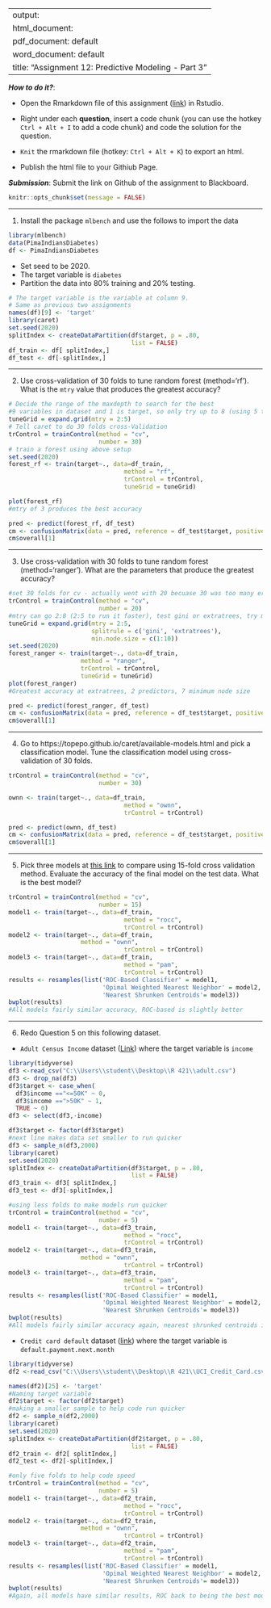 
---
output: 
  html_document:
  pdf_document: default
  word_document: default
title: "Assignment 12: Predictive Modeling - Part 3"
---

***How to do it?***: 

- Open the Rmarkdown file of this assignment ([link](fa2021_assignment12.Rmd)) in Rstudio. 

- Right under each **question**, insert  a code chunk (you can use the hotkey `Ctrl + Alt + I` to add a code chunk) and code the solution for the question. 

- `Knit` the rmarkdown file (hotkey: `Ctrl + Alt + K`) to export an html.  

-  Publish the html file to your Githiub Page. 

***Submission***: Submit the link on Github of the assignment to Blackboard.

```r
knitr::opts_chunk$set(message = FALSE)
```


-------

1. Install the package `mlbench` and use the follows to import the data

```r
library(mlbench)
data(PimaIndiansDiabetes)
df <- PimaIndiansDiabetes
```

- Set seed to be 2020. 
- The target variable is `diabetes`
- Partition the data into 80% training and 20% testing.  

```r
# The target variable is the variable at column 9. 
# Same as previous two assignments
names(df)[9] <- 'target'
library(caret)
set.seed(2020)
splitIndex <- createDataPartition(df$target, p = .80, 
                                  list = FALSE)
df_train <- df[ splitIndex,]
df_test <- df[-splitIndex,]
```

-------

2. Use cross-validation of 30 folds to tune random forest (method='rf').  What is the `mtry` value that produces the greatest accuracy?

```r
# Decide the range of the maxdepth to search for the best
#9 variables in dataset and 1 is target, so only try up to 8 (using 5 to run it faster)
tuneGrid = expand.grid(mtry = 2:5)
# Tell caret to do 30 folds cross-Validation
trControl = trainControl(method = "cv",
                         number = 30)
# train a forest using above setup
set.seed(2020)
forest_rf <- train(target~., data=df_train, 
                                method = "rf", 
                                trControl = trControl,
                                tuneGrid = tuneGrid)

plot(forest_rf)
#mtry of 3 produces the best accuracy

pred <- predict(forest_rf, df_test)
cm <- confusionMatrix(data = pred, reference = df_test$target, positive = "pos")
cm$overall[1]
```

 
-------

3. Use cross-validation with 30 folds to tune random forest (method='ranger').  What are the parameters that produce the greatest accuracy?

```r
#set 30 folds for cv - actually went with 20 becuase 30 was too many errors
trControl = trainControl(method = "cv",
                         number = 20)
#mtry can go 2:8 (2:5 to run it faster), test gini or extratrees, try many min node size (could do more, just long time to run)
tuneGrid = expand.grid(mtry = 2:5,
                       splitrule = c('gini', 'extratrees'),
                       min.node.size = c(1:10))
set.seed(2020)
forest_ranger <- train(target~., data=df_train, 
                    method = "ranger", 
                    trControl = trControl,
                    tuneGrid = tuneGrid)
plot(forest_ranger)
#Greatest accuracy at extratrees, 2 predictors, 7 minimum node size

pred <- predict(forest_ranger, df_test)
cm <- confusionMatrix(data = pred, reference = df_test$target, positive = "pos")
cm$overall[1]
```

-------

4. Go to https://topepo.github.io/caret/available-models.html and pick a classification model.  Tune the classification model using cross-validation of 30 folds. 
```r
trControl = trainControl(method = "cv",
                         number = 30)

ownn <- train(target~., data=df_train, 
                                method = "ownn", 
                                trControl = trControl)

pred <- predict(ownn, df_test)
cm <- confusionMatrix(data = pred, reference = df_test$target, positive = "pos")
cm$overall[1]
```


-------

5. Pick three models at [this link](https://topepo.github.io/caret/available-models.html) to compare using 15-fold cross validation method. Evaluate the accuracy of the final model on the test data. What is the best model?

```r
trControl = trainControl(method = "cv",
                         number = 15)
model1 <- train(target~., data=df_train, 
                                method = "rocc", 
                                trControl = trControl)
model2 <- train(target~., data=df_train, 
                    method = "ownn", 
                                trControl = trControl)
model3 <- train(target~., data=df_train, 
                                method = "pam", 
                                trControl = trControl)
results <- resamples(list('ROC-Based Classifier' = model1,
                          'Opimal Weighted Nearest Neighbor' = model2,
                          'Nearest Shrunken Centroids'= model3))
bwplot(results)
#All models fairly similar accuracy, ROC-based is slightly better
```

-------

6. Redo Question 5 on this following dataset. 

 - `Adult Census Income` dataset ([Link](https://www.kaggle.com/uciml/adult-census-income)) where the target variable is `income`
 
```r
library(tidyverse)
df3 <-read_csv("C:\\Users\\student\\Desktop\\R 421\\adult.csv")
df3 <- drop_na(df3)
df3$target <- case_when(
  df3$income =="<=50K" ~ 0,
  df3$income ==">50K" ~ 1,
  TRUE ~ 0)
df3 <- select(df3,-income)

df3$target <- factor(df3$target)
#next line makes data set smaller to run quicker
df3 <- sample_n(df3,2000)
library(caret)
set.seed(2020)
splitIndex <- createDataPartition(df3$target, p = .80, 
                                  list = FALSE)
df3_train <- df3[ splitIndex,]
df3_test <- df3[-splitIndex,]

#using less folds to make models run quicker
trControl = trainControl(method = "cv",
                         number = 5)
model1 <- train(target~., data=df3_train, 
                                method = "rocc", 
                                trControl = trControl)
model2 <- train(target~., data=df3_train, 
                    method = "ownn", 
                                trControl = trControl)
model3 <- train(target~., data=df3_train, 
                                method = "pam", 
                                trControl = trControl)
results <- resamples(list('ROC-Based Classifier' = model1,
                          'Opimal Weighted Nearest Neighbor' = model2,
                          'Nearest Shrunken Centroids'= model3))
bwplot(results)
#All models fairly similar accuracy again, nearest shrunked centroids is slightly better
```
 
 
 -  `Credit card default` dataset ([link](https://www.kaggle.com/uciml/default-of-credit-card-clients-dataset)) where the target variable is `default.payment.next.month`
 
```r
library(tidyverse)
df2 <-read_csv("C:\\Users\\student\\Desktop\\R 421\\UCI_Credit_Card.csv")

names(df2)[25] <- 'target'
#Naming target variable
df2$target <- factor(df2$target)
#making a smaller sample to help code run quicker
df2 <- sample_n(df2,2000)
library(caret)
set.seed(2020)
splitIndex <- createDataPartition(df2$target, p = .80, 
                                  list = FALSE)
df2_train <- df2[ splitIndex,]
df2_test <- df2[-splitIndex,]

#only five folds to help code speed
trControl = trainControl(method = "cv",
                         number = 5)
model1 <- train(target~., data=df2_train, 
                                method = "rocc", 
                                trControl = trControl)
model2 <- train(target~., data=df2_train, 
                    method = "ownn", 
                                trControl = trControl)
model3 <- train(target~., data=df2_train, 
                                method = "pam", 
                                trControl = trControl)
results <- resamples(list('ROC-Based Classifier' = model1,
                          'Opimal Weighted Nearest Neighbor' = model2,
                          'Nearest Shrunken Centroids'= model3))
bwplot(results)
#Again, all models have similar results, ROC back to being the best model.
```
 
 
